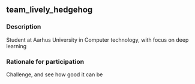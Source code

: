 ## team_lively_hedgehog

### Description
Student at Aarhus University in Computer technology, with focus on deep learning

### Rationale for participation
Challenge, and see how good it can be

